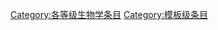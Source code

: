 {{catmore1|[[Wikipedia:生物学专题|Wikipedia:生物学专题]]}}
{{Wikipedia category}}
{{emptycat}}
{{Articles by Quality|topic=生物学|project=生物学|format=toc}}

[[Category:各等级生物学条目|Category:各等级生物学条目]]
[[Category:模板级条目|Category:模板级条目]]